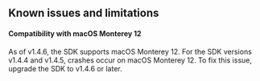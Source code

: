 
<PlatformWrapper platform="macos">

## Known issues and limitations

#### Compatibility with macOS Monterey 12

As of v1.4.6, the SDK supports macOS Monterey 12. For the SDK versions v1.4.4 and v1.4.5, crashes occur on macOS Monterey 12. To fix this issue, upgrade the SDK to v1.4.6 or later.

<Text />

</PlatformWrapper>